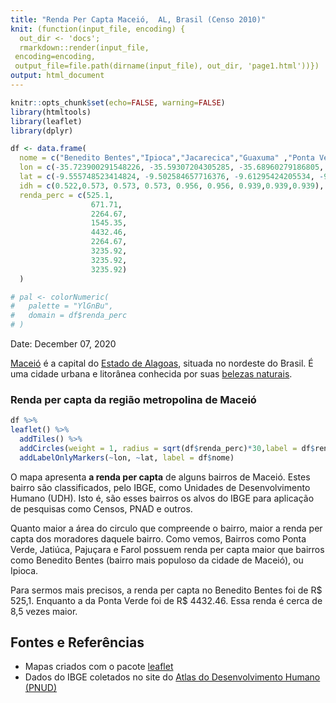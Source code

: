 ```yaml
---
title: "Renda Per Capta Maceió,  AL, Brasil (Censo 2010)"
knit: (function(input_file, encoding) {
  out_dir <- 'docs';
  rmarkdown::render(input_file,
 encoding=encoding,
 output_file=file.path(dirname(input_file), out_dir, 'page1.html'))})
output: html_document
---
```


```r
knitr::opts_chunk$set(echo=FALSE, warning=FALSE)
library(htmltools)
library(leaflet)
library(dplyr)
```


```r
df <- data.frame(
  nome = c("Benedito Bentes","Ipioca","Jacarecica","Guaxuma" ,"Ponta Verde", "Jardim Petrópolis", "Pajuçara", "Jatiúca", "Farol"),
  lon = c(-35.723900291548226, -35.59307204305285, -35.68960279186805, -35.67140586999964,-35.7051299731961, -35.74206859036543,-35.714088117641325,-35.7051801985592, -35.73546887448224),
  lat = c(-9.555748523414824, -9.502584657716376, -9.61295424205534, -9.589704706283898, -9.66112857000408,-9.596781979703188,-9.667899793837643, -9.646746561720999, -9.643453501944709),
  idh = c(0.522,0.573, 0.573, 0.573, 0.956, 0.956, 0.939,0.939,0.939),
  renda_perc = c(525.1,
                  671.71,
                  2264.67,
                  1545.35,
                  4432.46,
                  2264.67,
                  3235.92,
                  3235.92,
                  3235.92)
  )

# pal <- colorNumeric(
#   palette = "YlGnBu",
#   domain = df$renda_perc
# )
```

Date: December 07, 2020

[Maceió](https://pt.wikipedia.org/wiki/Macei%C3%B3) é a capital do [Estado de Alagoas](https://pt.wikipedia.org/wiki/Alagoas), situada no nordeste do Brasil. É uma cidade urbana e litorânea conhecida por suas [belezas naturais](https://www.pinterest.com/pin/52213676899375133/). 

### Renda per capta da região metropolina de Maceió

```r
df %>% 
leaflet() %>% 
  addTiles() %>% 
  addCircles(weight = 1, radius = sqrt(df$renda_perc)*30,label = df$renda_perc) %>% 
  addLabelOnlyMarkers(~lon, ~lat, label = df$nome)

```


O mapa apresenta **a renda per capta** de alguns bairros de Maceió. Estes bairro são classificados, pelo IBGE, como Unidades de Desenvolvimento Humano (UDH). Isto é, são esses bairros os alvos do IBGE para aplicação de pesquisas como Censos, PNAD e outros. 

Quanto maior a área do circulo que compreende o bairro, maior a renda per capta dos moradores daquele bairro. Como vemos, Bairros como Ponta Verde, Jatiúca, Pajuçara e Farol possuem renda per capta maior que bairros como Benedito Bentes (bairro mais populoso da cidade de Maceió), ou Ipioca. 

Para sermos mais precisos, a renda per capta no Benedito Bentes foi de R\$ 525,1. Enquanto a da Ponta Verde foi de R\$ 4432.46. Essa renda é cerca de  8,5 vezes maior. 


## Fontes e Referências

- Mapas criados com o pacote [leaflet](https://rstudio.github.io/leaflet)
- Dados do IBGE coletados no site do [Atlas do Desenvolvimento Humano (PNUD)](http://www.atlasbrasil.org.br/)
